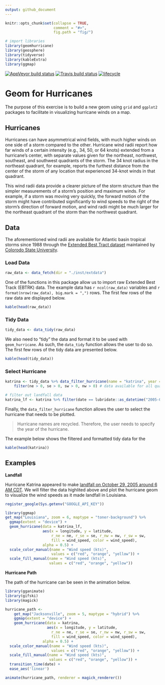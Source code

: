 ```yaml
---
output: github_document
---
```


```r
knitr::opts_chunk$set(collapse = TRUE,
                      comment = "#>",
                      fig.path = "fig/")

# import libraries
library(geomhurricane)
library(geosphere)
library(tidyverse)
library(kableExtra)
library(ggmap)
```

[![AppVeyor build status](https://ci.appveyor.com/api/projects/status/github/akram-syed/geomhurricane?branch=master&svg=true)](https://ci.appveyor.com/project/akram-syed/geomhurricane)  [![Travis build status](https://travis-ci.com/akram-syed/geomhurricane.svg?branch=master)](https://travis-ci.com/akram-syed/geomhurricane)  [![lifecycle](https://img.shields.io/badge/lifecycle-experimental-orange.svg)](https://www.tidyverse.org/lifecycle/#experimental)

# Geom for Hurricanes
The purpose of this exercise is to build a new geom using `grid` and `ggplot2` packages to facilitate in visualizing hurricane winds on a map.

## Hurricanes
Hurricanes can have asymmetrical wind fields, with much higher winds on one side of a storm compared to the other. Hurricane wind radii report how far winds of a certain intensity (e.g., 34, 50, or 64 knots) extended from a hurricane’s center, with separate values given for the northeast, northwest, southeast, and southwest quadrants of the storm. The 34 knot radius in the northeast quadrant, for example, reports the furthest distance from the center of the storm of any location that experienced 34-knot winds in that quadrant.

This wind radii data provide a clearer picture of the storm structure than the simpler measurements of a storm’s position and maximum winds. For example, if a storm was moving very quickly, the forward motion of the storm might have contributed significantly to wind speeds to the right of the storm’s direction of forward motion, and wind radii might be much larger for the northeast quadrant of the storm than the northwest quadrant.

## Data
The aforementioned wind radii are available for Atlantic basin tropical storms since 1988 through the [Extended Best Tract dataset](http://rammb.cira.colostate.edu/research/tropical_cyclones/tc_extended_best_track_dataset/) maintained by [Colorodo State University](https://www.colostate.edu/).

### Load Data
```r
raw_data <- data_fetch(dir = "./inst/extdata")
```
One of the functions in this package allow us to import raw Extended Best Track (EBTRK) data. The example data has `r ncol(raw_data)` variables and `r format(nrow(raw_data), big.mark = ",")` rows. The first few rows of the raw data are displayed below.

```r
kable(head(raw_data))
```

### Tidy Data
```r
tidy_data <- data_tidy(raw_data)
```

We also need to "tidy" the data and format it to be used with `geom_hurricane`. As such, the `data_tidy` function allows the user to do so. The first few rows of the tidy data are presented below.

```r
kable(head(tidy_data))
```

### Select Hurricane
```r
katrina <- tidy_data %>% data_filter_hurricane(name = "katrina", year = "2005") %>% 
    filter(ne > 0, se > 0, sw > 0, nw > 0) # data available for all quadrants

# filter out landfall data
katrina_lf <- katrina %>% filter(date == lubridate::as_datetime("2005-08-29 06:00:00"))
```

Finally, the `data_filter_hurricane` function allows the user to select the hurricane that needs to be plotted.

> Hurricane names are recycled. Therefore, the user needs to specify the year of the hurricane.

The example below shows the filtered and formatted tidy data for the 

```r
kable(head(katrina))
```

## Examples
**Landfall**

Hurricane Katrina appeared to make [landfall on October 29, 2005 around 6 AM CDT](https://en.wikipedia.org/wiki/Timeline_of_Hurricane_Katrina#Second_and_Third_landfall). We will filter the data highlited above and plot the hurricane geom to visualize the wind speeds as it made landfall in Louisiana.
```r
register_google(Sys.getenv("GOOGLE_API_KEY"))
```

```r
library(ggmap)
get_map("Louisiana", zoom = 6, maptype = "toner-background") %>%
  ggmap(extent = "device") +
  geom_hurricane(data = katrina_lf,
                 aes(x = longitude, y = latitude, 
                     r_ne = ne, r_se = se, r_nw = nw, r_sw = sw,
                     fill = wind_speed, color = wind_speed),
                 alpha = 0.5) + 
  scale_color_manual(name = "Wind speed (kts)", 
                     values = c("red", "orange", "yellow")) + 
  scale_fill_manual(name = "Wind speed (kts)", 
                    values = c("red", "orange", "yellow"))
```

**Hurricane Path**

The path of the hurricane can be seen in the animation below.

```r
library(gganimate)
library(gifski)
library(magick)

hurricane_path <- 
    get_map("Jacksonville", zoom = 5, maptype = "hybrid") %>%
    ggmap(extent = "device") +
    geom_hurricane(data = katrina,
                   aes(x = longitude, y = latitude, 
                     r_ne = ne, r_se = se, r_nw = nw, r_sw = sw,
                     fill = wind_speed, color = wind_speed),
                 alpha = 0.5) + 
  scale_color_manual(name = "Wind speed (kts)", 
                     values = c("red", "orange", "yellow")) + 
  scale_fill_manual(name = "Wind speed (kts)", 
                    values = c("red", "orange", "yellow")) +
  transition_time(date) +
  ease_aes('linear')

animate(hurricane_path, renderer = magick_renderer())
```

